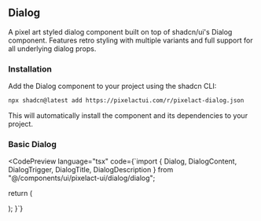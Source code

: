 
## Dialog

A pixel art styled dialog component built on top of shadcn/ui's Dialog component. Features retro styling with multiple variants and full support for all underlying dialog props.

### Installation

Add the Dialog component to your project using the shadcn CLI:

```bash
npx shadcn@latest add https://pixelactui.com/r/pixelact-dialog.json
```

This will automatically install the component and its dependencies to your project.

### Basic Dialog

<CodePreview 
  language="tsx"
  code={`import { Dialog, DialogContent, DialogTrigger, DialogTitle, DialogDescription } from "@/components/ui/pixelact-ui/dialog/dialog";

  return (
    <Dialog>
      <DialogTrigger asChild>
        <Button>Open Dialog</Button>
      </DialogTrigger>
      <DialogContent>
        <DialogTitle>Welcome!</DialogTitle>
        <DialogDescription>
          This is a pixel art styled dialog.
        </DialogDescription>
      </DialogContent>
    </Dialog>
  );
}`}
>
  <Dialog>
    <DialogTrigger asChild>
      <Button className="w-fit">Open Dialog</Button>
    </DialogTrigger>
    <DialogContent>
      <DialogTitle>Welcome!</DialogTitle>
      <DialogDescription>
        This is a pixel art styled dialog.
      </DialogDescription>
    </DialogContent>
  </Dialog>
</CodePreview>
